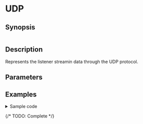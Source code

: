 
# UDP

## Synopsis

```ssml
```

## Description

Represents the listener streamin data through the UDP protocol.

## Parameters

<BasicConfig />

## Examples

<details>
<summary>Sample code</summary>
```yaml
```
</details>

{/* TODO: Complete */}